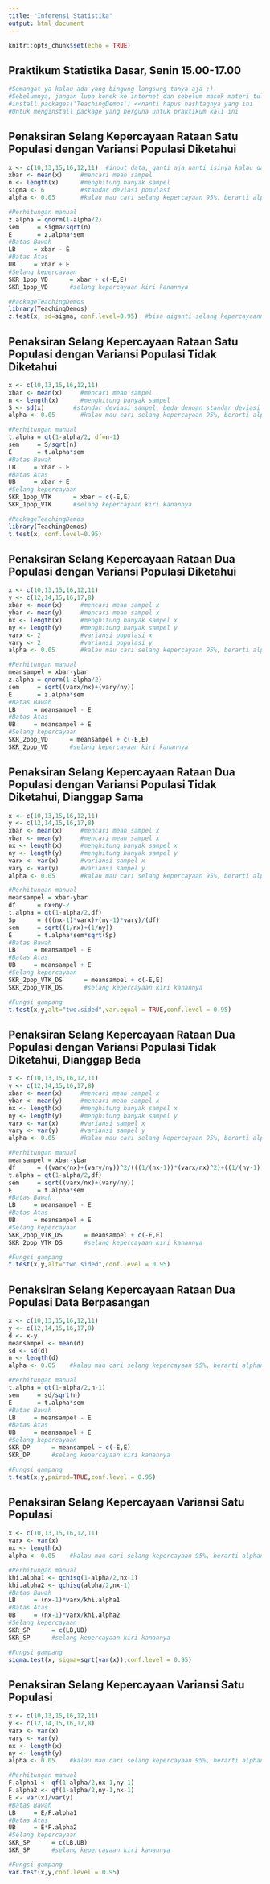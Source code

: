 ---
title: "Inferensi Statistika"
output: html_document
---

```{r setup, include=FALSE}
knitr::opts_chunk$set(echo = TRUE)
```

## Praktikum Statistika Dasar, Senin 15.00-17.00

```{r}
#Semangat ya kalau ada yang bingung langsung tanya aja :).
#Sebelumnya, jangan lupa konek ke internet dan sebelum masuk materi tulis ini. 
#install.packages('TeachingDemos') <<nanti hapus hashtagnya yang ini
#Untuk menginstall package yang berguna untuk praktikum kali ini
```

  
## Penaksiran Selang Kepercayaan Rataan Satu Populasi dengan Variansi Populasi Diketahui

```{r penaksiran}
x <- c(10,13,15,16,12,11)  #input data, ganti aja nanti isinya kalau data berubah
xbar <- mean(x)     #mencari mean sampel
n <- length(x)      #menghitung banyak sampel
sigma <- 6          #standar deviasi populasi 
alpha <- 0.05       #kalau mau cari selang kepercayaan 95%, berarti alphanya 1-0.95=0.05

#Perhitungan manual
z.alpha = qnorm(1-alpha/2)
sem     = sigma/sqrt(n)
E       = z.alpha*sem
#Batas Bawah
LB     = xbar - E
#Batas Atas
UB     = xbar + E
#Selang kepercayaan
SKR_1pop_VD      = xbar + c(-E,E)
SKR_1pop_VD      #selang kepercayaan kiri kanannya

#PackageTeachingDemos
library(TeachingDemos)
z.test(x, sd=sigma, conf.level=0.95)  #bisa diganti selang kepercayaannya tergantung yang dicari

```


## Penaksiran Selang Kepercayaan Rataan Satu Populasi dengan Variansi Populasi Tidak Diketahui


```{r}
x <- c(10,13,15,16,12,11)
xbar <- mean(x)     #mencari mean sampel
n <- length(x)      #menghitung banyak sampel
S <- sd(x)        #standar deviasi sampel, beda dengan standar deviasi populasi 
alpha <- 0.05       #kalau mau cari selang kepercayaan 95%, berarti alphanya 1-0.95=0.05

#Perhitungan manual
t.alpha = qt(1-alpha/2, df=n-1)
sem     = S/sqrt(n)
E       = t.alpha*sem
#Batas Bawah
LB     = xbar - E
#Batas Atas
UB     = xbar + E
#Selang kepercayaan
SKR_1pop_VTK      = xbar + c(-E,E)
SKR_1pop_VTK      #selang kepercayaan kiri kanannya

#PackageTeachingDemos
library(TeachingDemos)
t.test(x, conf.level=0.95)
```


## Penaksiran Selang Kepercayaan Rataan Dua Populasi dengan Variansi Populasi Diketahui


```{r}
x <- c(10,13,15,16,12,11)
y <- c(12,14,15,16,17,8)
xbar <- mean(x)     #mencari mean sampel x
ybar <- mean(y)     #mencari mean sampel x
nx <- length(x)     #menghitung banyak sampel x
ny <- length(y)     #menghitung banyak sampel y
varx <- 2           #variansi populasi x 
vary <- 2           #variansi populasi y
alpha <- 0.05       #kalau mau cari selang kepercayaan 95%, berarti alphanya 1-0.95=0.05

#Perhitungan manual
meansampel = xbar-ybar 
z.alpha = qnorm(1-alpha/2)
sem     = sqrt((varx/nx)+(vary/ny))
E       = z.alpha*sem
#Batas Bawah
LB     = meansampel - E
#Batas Atas
UB     = meansampel + E
#Selang kepercayaan
SKR_2pop_VD      = meansampel + c(-E,E)
SKR_2pop_VD      #selang kepercayaan kiri kanannya

```


## Penaksiran Selang Kepercayaan Rataan Dua Populasi dengan Variansi Populasi Tidak Diketahui, Dianggap Sama

```{r}
x <- c(10,13,15,16,12,11)
y <- c(12,14,15,16,17,8)
xbar <- mean(x)     #mencari mean sampel x
ybar <- mean(y)     #mencari mean sampel x
nx <- length(x)     #menghitung banyak sampel x
ny <- length(y)     #menghitung banyak sampel y
varx <- var(x)      #variansi sampel x 
vary <- var(y)      #variansi sampel y
alpha <- 0.05       #kalau mau cari selang kepercayaan 95%, berarti alphanya 1-0.95=0.05

#Perhitungan manual
meansampel = xbar-ybar 
df      = nx+ny-2
t.alpha = qt(1-alpha/2,df)
Sp      = (((nx-1)*varx)+(ny-1)*vary)/(df)
sem     = sqrt((1/nx)+(1/ny))
E       = t.alpha*sem*sqrt(Sp)
#Batas Bawah
LB     = meansampel - E
#Batas Atas
UB     = meansampel + E
#Selang kepercayaan
SKR_2pop_VTK_DS      = meansampel + c(-E,E)
SKR_2pop_VTK_DS      #selang kepercayaan kiri kanannya

#Fungsi gampang
t.test(x,y,alt="two.sided",var.equal = TRUE,conf.level = 0.95)
```


## Penaksiran Selang Kepercayaan Rataan Dua Populasi dengan Variansi Populasi Tidak Diketahui, Dianggap Beda


```{r}
x <- c(10,13,15,16,12,11)
y <- c(12,14,15,16,17,8)
xbar <- mean(x)     #mencari mean sampel x
ybar <- mean(y)     #mencari mean sampel x
nx <- length(x)     #menghitung banyak sampel x
ny <- length(y)     #menghitung banyak sampel y
varx <- var(x)      #variansi sampel x 
vary <- var(y)      #variansi sampel y
alpha <- 0.05       #kalau mau cari selang kepercayaan 95%, berarti alphanya 1-0.95=0.05

#Perhitungan manual
meansampel = xbar-ybar 
df      = ((varx/nx)+(vary/ny))^2/(((1/(nx-1))*(varx/nx)^2)+((1/(ny-1))*(vary/ny)^2))
t.alpha = qt(1-alpha/2,df) 
sem     = sqrt((varx/nx)+(vary/ny))
E       = t.alpha*sem
#Batas Bawah
LB     = meansampel - E
#Batas Atas
UB     = meansampel + E
#Selang kepercayaan
SKR_2pop_VTK_DS      = meansampel + c(-E,E)
SKR_2pop_VTK_DS      #selang kepercayaan kiri kanannya

#Fungsi gampang
t.test(x,y,alt="two.sided",conf.level = 0.95)
```


## Penaksiran Selang Kepercayaan Rataan Dua Populasi Data Berpasangan


```{r}
x <- c(10,13,15,16,12,11)
y <- c(12,14,15,16,17,8)
d <- x-y
meansampel <- mean(d)
sd <- sd(d)
n <- length(d)
alpha <- 0.05    #kalau mau cari selang kepercayaan 95%, berarti alphanya 1-0.95=0.05

#Perhitungan manual
t.alpha = qt(1-alpha/2,n-1) 
sem     = sd/sqrt(n)
E       = t.alpha*sem
#Batas Bawah
LB     = meansampel - E
#Batas Atas
UB     = meansampel + E
#Selang kepercayaan
SKR_DP      = meansampel + c(-E,E)
SKR_DP      #selang kepercayaan kiri kanannya

#Fungsi gampang
t.test(x,y,paired=TRUE,conf.level = 0.95)
```


## Penaksiran Selang Kepercayaan Variansi Satu Populasi


```{r}
x <- c(10,13,15,16,12,11)
varx <- var(x)
nx <- length(x)
alpha <- 0.05    #kalau mau cari selang kepercayaan 95%, berarti alphanya 1-0.95=0.05

#Perhitungan manual
khi.alpha1 <- qchisq(1-alpha/2,nx-1)
khi.alpha2 <- qchisq(alpha/2,nx-1)
#Batas Bawah
LB     = (nx-1)*varx/khi.alpha1
#Batas Atas
UB     = (nx-1)*varx/khi.alpha2
#Selang kepercayaan
SKR_SP      = c(LB,UB)
SKR_SP      #selang kepercayaan kiri kanannya

#Fungsi gampang
sigma.test(x, sigma=sqrt(var(x)),conf.level = 0.95)
```


## Penaksiran Selang Kepercayaan Variansi Satu Populasi


```{r}
x <- c(10,13,15,16,12,11)
y <- c(12,14,15,16,17,8)
varx <- var(x)
vary <- var(y)
nx <- length(x)
ny <- length(y)
alpha <- 0.05    #kalau mau cari selang kepercayaan 95%, berarti alphanya 1-0.95=0.05

#Perhitungan manual
F.alpha1 <- qf(1-alpha/2,nx-1,ny-1)
F.alpha2 <- qf(1-alpha/2,ny-1,nx-1)
E <- var(x)/var(y)
#Batas Bawah
LB     = E/F.alpha1
#Batas Atas
UB     = E*F.alpha2
#Selang kepercayaan
SKR_SP      = c(LB,UB)
SKR_SP      #selang kepercayaan kiri kanannya

#Fungsi gampang
var.test(x,y,conf.level = 0.95)
```

